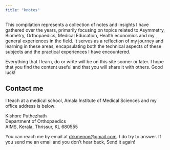 ```yaml
---
title: "knotes"
---
```


This compilation represents a collection of notes and insights I have gathered over the years, primarily focusing on topics related to Asymmetry, Biometry, Orthopaedics, Medical Education, Health economics and my general experiences in the field. It serves as a reflection of my journey and learning in these areas, encapsulating both the technical aspects of these subjects and the practical experiences I have encountered.

Everything that I learn, do or write will be on this site sooner or later. I hope that you find the content useful and that you will share it with others. Good luck!

## Contact me {#sec-contact-me}

I teach at a medical school, Amala Institute of Medical Sciences and my office address is below:

Kishore Puthezhath\
Department of Orthopaedics\
AIMS, Kerala, Thrissur, KL 680555

You can reach me by email at [drkmenon\@gmail.com](mailto:drkmenon@gmail.com){.email}. I do try to answer. If you send me an email and you don't hear back, Send it again!
